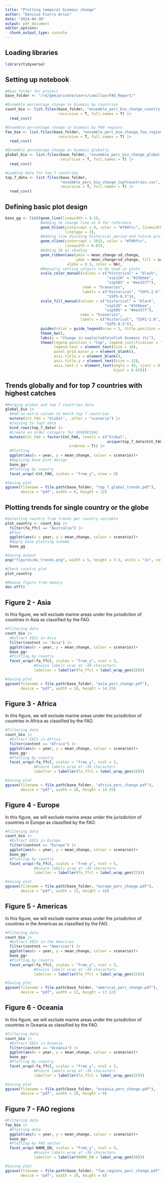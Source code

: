 ```yaml
---
title: "Plotting temporal biomass change"
author: "Denisse Fierro Arcos"
date: "2024-04-30"
output: pdf_document
editor_options: 
  chunk_output_type: console
---
```


## Loading libraries
  
```r
library(tidyverse)
```

## Setting up notebook

```r
#Base folder for project
base_folder <- "/rd/gem/private/users/camillan/FAO_Report/"

#Ensemble percentage change in biomass by countries
count_bio <- list.files(base_folder, "ensemble_perc_bio_change_country.csv",
                        recursive = T, full.names = T) |> 
  read_csv()

#Ensemble percentage change in biomass by FAO regions
fao_bio <- list.files(base_folder, "ensemble_perc_bio_change_fao_region.csv",
                        recursive = T, full.names = T) |> 
  read_csv()

#Ensemble percentage change in biomass globally
global_bio <- list.files(base_folder, "ensemble_perc_bio_change_global.csv",
                         recursive = T, full.names = T) |> 
  read_csv()

#Loading data for top 7 countries
top_7_data <- list.files(base_folder,
                         "ensemble_perc_bio_change_top7countries.csv",
                         recursive = T, full.names = T) |> 
  read_csv()
```
    
## Defining basic plot design
  
```r
base_gg <- list(geom_line(linewidth = 0.5),
                #Adding no change line at 0 for reference 
                geom_hline(yintercept = 0, color = "#709fcc", linewidth = 0.65, 
                           linetype = 2),
                #Adding line dividing historical period and future projections
                geom_vline(xintercept = 2015, color = "#709fcc", 
                           linewidth = 0.65),
                #Adding SD as shading 
                geom_ribbon(aes(ymin = mean_change-sd_change,
                                ymax = mean_change+sd_change, fill = scenario),
                            alpha = 0.3, color = NA),
                #Manually setting colours to be used in plots
                scale_color_manual(values = c("historical" = "black",
                                              "ssp126" = "#33bbee", 
                                              "ssp585" = "#ee3377"), 
                                   name = "Scenarios",
                                   labels = c("Historical", "SSP1-2.6", 
                                              "SSP5-8.5")),
                scale_fill_manual(values = c("historical" = "black", 
                                             "ssp126" = "#33bbee", 
                                             "ssp585" = "#ee3377"), 
                                  name = "Scenarios",
                                  labels = c("Historical", "SSP1-2.6", 
                                             "SSP5-8.5")),
                guides(color = guide_legend(nrow = 1, title.position = "left")),
                theme_bw(),
                labs(y = "Change in exploitable\nfish biomass (%)"),
                theme(legend.position = "top", legend.justification = "center", 
                      legend.text = element_text(size = 10),
                      panel.grid.minor.y = element_blank(), 
                      axis.title.x = element_blank(),
                      axis.title.y = element_text(size = 12),
                      axis.text.x = element_text(angle = 45, vjust = 0.765, 
                                                 hjust = 0.65)))
```

## Trends globally and for top 7 countries with highest catches
  
```r
#Merging global and top 7 countries data
global_bio |> 
  #Add an extra column to match top 7 countries
  mutate(Cnt_FAO = "Global", .after = "scenario") |> 
  #Joining to top7 data
  bind_rows(top_7_data) |> 
  #Create an order category for SOVEREIGN1
  mutate(Cnt_FAO = factor(Cnt_FAO, levels = c("Global", 
                                              unique(top_7_data$Cnt_FAO)), 
                             ordered = T)) |> 
  #Plotting
  ggplot(aes(x = year, y = mean_change, colour = scenario))+
  #Applying base plot design
  base_gg+
  #Plotting by country
  facet_wrap(~Cnt_FAO, scales = "free_y", nrow = 8)

```
  
```r
#Saving plot
ggsave(filename = file.path(base_folder, "top_7_global_trends.pdf"), 
       device = "pdf", width = 6, height = 12)
```

## Plotting trends for single country or the globe 

```r
#Selecting country from trends per country variable
plot_country <- count_bio |> 
  filter(fa_ffcl == "Australia") |> 
  #Plot
  ggplot(aes(x = year, y = mean_change, colour = scenario))+
  #Apply base plotting scheme
  base_gg

#Saving output
png("figures/Au_trends.png", width = 5, height = 3.5, units = "in", res = 1200)

#Check country plot
plot_country

#Remove figure from memory
dev.off()
```

## Figure 2 - Asia
In this figure, we will exclude marine areas under the jurisdiction of countries in Asia as classified by the FAO.  
  
```r
#Filtering data
count_bio |> 
  #Extract EEZs in Asia
  filter(contnnt == "Asia") |> 
  ggplot(aes(x = year, y = mean_change, colour = scenario))+
  base_gg+
  #Plotting by country
  facet_wrap(~fa_ffcl, scales = "free_y", ncol = 5,
             #Ensure labels wrap at ~30 characters
             labeller = labeller(fa_ffcl = label_wrap_gen(20)))
```
  
```r
#Saving plot
ggsave(filename = file.path(base_folder, "asia_perc_change.pdf"), 
       device = "pdf", width = 10, height = 14.35)
```
  
## Figure 3 - Africa
In this figure, we will exclude marine areas under the jurisdiction of countries in Africa as classified by the FAO.  
  
```r
#Filtering data
count_bio |> 
  #Extract EEZs in Africa
  filter(contnnt == "Africa") |> 
  ggplot(aes(x = year, y = mean_change, colour = scenario))+
  base_gg+
  #Plotting by country
  facet_wrap(~fa_ffcl, scales = "free_y", ncol = 5, 
             #Ensure labels wrap at ~30 characters
             labeller = labeller(fa_ffcl = label_wrap_gen(20)))
```
  
```r
#Saving plot
ggsave(filename = file.path(base_folder, "africa_perc_change.pdf"), 
       device = "pdf", width = 10, height = 14.35)
```
  
## Figure 4 - Europe
In this figure, we will exclude marine areas under the jurisdiction of countries in Europe as classified by the FAO.  
  
```r
#Filtering data
count_bio |> 
  #Extract EEZs in Europe
  filter(contnnt == "Europe") |> 
  ggplot(aes(x = year, y = mean_change, colour = scenario))+
  base_gg+
  #Plotting by country
  facet_wrap(~fa_ffcl, scales = "free_y", ncol = 5,
             #Ensure labels wrap at ~30 characters
             labeller = labeller(fa_ffcl = label_wrap_gen(25)))
```
  
```r
#Saving plot
ggsave(filename = file.path(base_folder, "europe_perc_change.pdf"),
       device = "pdf", width = 12, height = 16)
```
  
## Figure 5 - Americas
In this figure, we will exclude marine areas under the jurisdiction of countries in the Americas as classified by the FAO.  
  
```r
#Filtering data
count_bio |> 
  #Extract EEZs in the Americas
  filter(contnnt == "Americas") |> 
  ggplot(aes(x = year, y = mean_change, colour = scenario))+
  base_gg+
  #Plotting by country
  facet_wrap(~fa_ffcl, scales = "free_y", ncol = 5,
             #Ensure labels wrap at ~30 characters
             labeller = labeller(fa_ffcl = label_wrap_gen(25)))
```
  
```r
#Saving plot
ggsave(filename = file.path(base_folder, "americas_perc_change.pdf"), 
       device = "pdf", width = 12, height = 17.22)
```
  
## Figure 6 - Oceania
In this figure, we will exclude marine areas under the jurisdiction of countries in Oceania as classified by the FAO.  
  
```r
#Filtering data
count_bio |> 
  #Extract EEZs in Oceania
  filter(contnnt == "Oceania") |> 
  ggplot(aes(x = year, y = mean_change, colour = scenario))+
  base_gg+
  #Plotting by country
  facet_wrap(~fa_ffcl, scales = "free_y", ncol = 5,
             #Ensure labels wrap at ~30 characters
             labeller = labeller(fa_ffcl = label_wrap_gen(25)))
```
  
```r
#Saving plot
ggsave(filename = file.path(base_folder, "oceania_perc_change.pdf"),
       device = "pdf", width = 10, height = 9)
```
  
## Figure 7 - FAO regions
  
```r
#Filtering data
fao_bio |> 
  #Plotting data
  ggplot(aes(x = year, y = mean_change, colour = scenario))+
  base_gg+
  #Plotting by FAO sector
  facet_wrap(~NAME_EN, scales = "free_y", ncol = 5,
             #Ensure labels wrap at ~30 characters
             labeller = labeller(NAME_EN = label_wrap_gen(30)))
```
  
```r
#Saving plot
ggsave(filename = file.path(base_folder, "fao_regions_perc_change.pdf"), 
       device = "pdf", width = 10, height = 6)
```
  

  